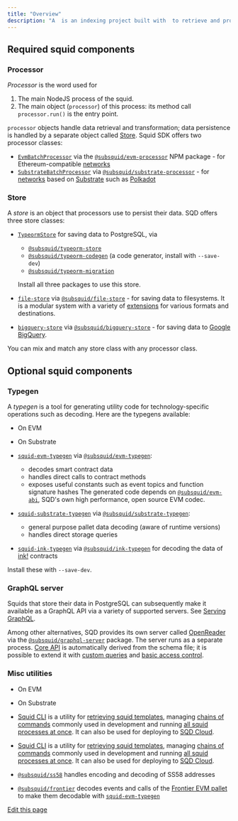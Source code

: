 ```yaml
---
title: "Overview"
description: "A  is an indexing project built with  to retrieve and process blockchain data from the  (either permissioned or decentralized instance). The Squid SDK is a set of open source Typescript libraries that retrieve, decode, transform and persist the data. It can also make the transformed data available via an API. All stages of the indexing pipeline, from the data extraction to transformation to persistence are performed on  to maximize the indexing speed. Modular architecture of the SDK makes it possible to extend indexing projects (squids) with custom plugins and data targets."
---
```


## Required squid components[​](#required-squid-components "Direct link to Required squid components")

### Processor[​](#processor "Direct link to Processor")

_Processor_ is the word used for

1. The main NodeJS process of the squid.
2. The main object (`processor`) of this process: its method call `processor.run()` is the entry point.

`processor` objects handle data retrieval and transformation; data persistence is handled by a separate object called [Store](#store). Squid SDK offers two processor classes:

- [`EvmBatchProcessor`](/sdk/reference/processors/evm-batch/) via the [`@subsquid/evm-processor`](https://www.npmjs.com/package/@subsquid/evm-processor) NPM package - for Ethereum-compatible [networks](/subsquid-network/reference/networks/#evm--ethereum-compatible)
- [`SubstrateBatchProcessor`](/sdk/reference/processors/substrate-batch/) via [`@subsquid/substrate-processor`](https://www.npmjs.com/package/@subsquid/substrate-processor) - for [networks](/subsquid-network/reference/networks/#substrate-based) based on [Substrate](https://substrate.io) such as [Polkadot](https://polkadot.network)

### Store[​](#store "Direct link to Store")

A _store_ is an object that processors use to persist their data. SQD offers three store classes:

- [`TypeormStore`](/sdk/resources/persisting-data/typeorm/) for saving data to PostgreSQL, via

  - [`@subsquid/typeorm-store`](https://www.npmjs.com/package/@subsquid/typeorm-store)
  - [`@subsquid/typeorm-codegen`](https://www.npmjs.com/package/@subsquid/typeorm-codegen) (a code generator, install with `--save-dev`)
  - [`@subsquid/typeorm-migration`](https://www.npmjs.com/package/@subsquid/typeorm-migration)

  Install all three packages to use this store.

- [`file-store`](/sdk/resources/persisting-data/file/) via [`@subsquid/file-store`](https://www.npmjs.com/package/@subsquid/file-store) - for saving data to filesystems. It is a modular system with a variety of [extensions](/sdk/reference/store/file/) for various formats and destinations.

- [`bigquery-store`](/sdk/resources/persisting-data/bigquery/) via [`@subsquid/bigquery-store`](https://www.npmjs.com/package/@subsquid/bigquery-store) - for saving data to [Google BigQuery](https://cloud.google.com/bigquery).

You can mix and match any store class with any processor class.

## Optional squid components[​](#optional-squid-components "Direct link to Optional squid components")

### Typegen[​](#typegen "Direct link to Typegen")

A _typegen_ is a tool for generating utility code for technology-specific operations such as decoding. Here are the typegens available:

- On EVM
- On Substrate

- [`squid-evm-typegen`](/sdk/resources/tools/typegen/generation/?typegen=evm) via [`@subsquid/evm-typegen`](https://www.npmjs.com/package/@subsquid/evm-typegen):

  - decodes smart contract data
  - handles direct calls to contract methods
  - exposes useful constants such as event topics and function signature hashes The generated code depends on [`@subsquid/evm-abi`](https://www.npmjs.com/package/@subsquid/evm-abi), SQD's own high performance, open source EVM codec.

- [`squid-substrate-typegen`](/sdk/resources/tools/typegen/generation/?typegen=substrate) via [`@subsquid/substrate-typegen`](https://www.npmjs.com/package/@subsquid/substrate-typegen):

  - general purpose pallet data decoding (aware of runtime versions)
  - handles direct storage queries

- [`squid-ink-typegen`](/sdk/resources/tools/typegen/generation/?typegen=ink) via [`@subsquid/ink-typegen`](https://www.npmjs.com/package/@subsquid/ink-typegen) for decoding the data of [ink!](https://use.ink) contracts

Install these with `--save-dev`.

### GraphQL server[​](#graphql-server "Direct link to GraphQL server")

Squids that store their data in PostgreSQL can subsequently make it available as a GraphQL API via a variety of supported servers. See [Serving GraphQL](/sdk/resources/serving-graphql/).

Among other alternatives, SQD provides its own server called [OpenReader](/sdk/reference/openreader-server/) via the [`@subsquid/graphql-server`](https://www.npmjs.com/package/@subsquid/graphql-server) package. The server runs as a separate process. [Core API](/sdk/reference/openreader-server/api/) is automatically derived from the schema file; it is possible to extend it with [custom queries](/sdk/reference/openreader-server/configuration/custom-resolvers/) and [basic access control](/sdk/reference/openreader-server/configuration/authorization/).

### Misc utilities[​](#misc-utilities "Direct link to Misc utilities")

- On EVM
- On Substrate

- [Squid CLI](/squid-cli/installation/) is a utility for [retrieving squid templates](/squid-cli/init/), managing [chains of commands](https://github.com/subsquid/squid-sdk/tree/master/util/commands) commonly used in development and running [all squid processes at once](/squid-cli/run/). It can also be used for deploying to [SQD Cloud](/cloud/).

- [Squid CLI](/squid-cli/installation/) is a utility for [retrieving squid templates](/squid-cli/init/), managing [chains of commands](https://github.com/subsquid/squid-sdk/tree/master/util/commands) commonly used in development and running [all squid processes at once](/squid-cli/run/). It can also be used for deploying to [SQD Cloud](/cloud/).
- [`@subsquid/ss58`](https://www.npmjs.com/package/@subsquid/ss58) handles encoding and decoding of SS58 addresses
- [`@subsquid/frontier`](https://www.npmjs.com/package/@subsquid/frontier) decodes events and calls of the [Frontier EVM pallet](https://paritytech.github.io/frontier/frame/evm.html) to make them decodable with [`squid-evm-typegen`](/sdk/resources/tools/typegen/generation/)

[Edit this page](https://github.com/subsquid/docs/edit/master/docs/sdk/overview.mdx)
